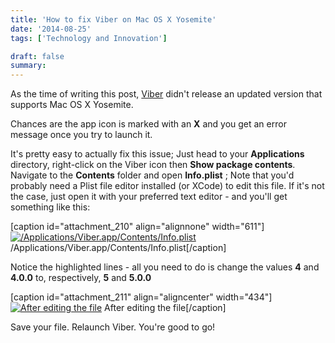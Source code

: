 ```yaml
---
title: 'How to fix Viber on Mac OS X Yosemite'
date: '2014-08-25'
tags: ['Technology and Innovation']

draft: false
summary:
---
```


As the time of writing this post, [Viber](http://www.viber.com/products/mac) didn't release an updated version that supports Mac OS X Yosemite.

Chances are the app icon is marked with an **X** and you get an error message once you try to launch it.

It's pretty easy to actually fix this issue; Just head to your **Applications** directory, right-click on the Viber icon then **Show package contents**. Navigate to the **Contents** folder and open **Info.plist** ; Note that you'd probably need a Plist file editor installed (or XCode) to edit this file. If it's not the case, just open it with your preferred text editor - and you'll get something like this:

\[caption id="attachment_210" align="alignnone" width="611"\][![/Applications/Viber.app/Contents/Info.plist](images/Screenshot-2014-08-25-16.21.55.png)](/static/images/Screenshot-2014-08-25-16.21.55.png) /Applications/Viber.app/Contents/Info.plist\[/caption\]

Notice the highlighted lines - all you need to do is change the values **4** and **4.0.0** to, respectively, **5** and **5.0.0**

\[caption id="attachment_211" align="aligncenter" width="434"\][![After editing the file](images/Screenshot-2014-08-25-16.25.17.png)](/static/images/Screenshot-2014-08-25-16.25.17.png) After editing the file\[/caption\]

Save your file. Relaunch Viber. You're good to go!
